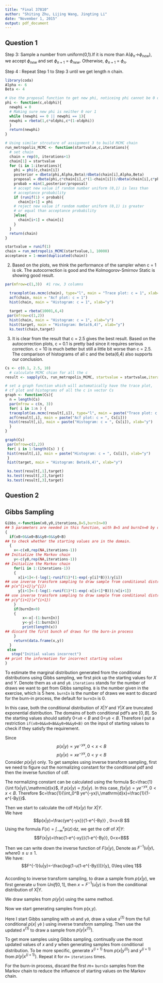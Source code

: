 ```yaml
---
title: "Final 37810"
author: "Shiting Zhu, Lijing Wang, Jingting Li"
date: "November 1, 2015"
output: pdf_document
---
```



## Question 1

Step 3: Sample a number from uniform(0,1).If it is more than A($\phi_{n}$->$\phi_{new}$), we accept $\phi_{new}$ and set $\phi_{n+1}$ = $\phi_{new}$. Otherwise, $\phi_{n+1}$ = $\phi_{n}$.

Step 4 : Repeat Step 1 to Step 3 until we get length n chain.

```r
library(coda)
Alpha <- 6
Beta <- 4

# Use the proposal function to get new phi, noticeing phi cannot be 0 or 1
phi <- function(c,oldphi){
  newphi = 0
  # Making sure new phi is neither 0 nor 1
  while (newphi == 0 || newphi == 1){
  newphi = rbeta(1,c*oldphi,c*(1-oldphi))
  }
  return(newphi)
}

# Using similar strcuture of assignment 3 to build MCMC chain
run_metropolis_MCMC <- function(startvalue,c,iterations){
  # set chain 
  chain = rep(0, iterations+1)
  chain[1] = startvalue
  for (i in 1:iterations){
    phi = phi(c,chain[i])
    posterior = dbeta(phi,Alpha,Beta)/dbeta(chain[i],Alpha,Beta)
    proposal = dbeta(phi,c*chain[i],c*(1-chain[i]))/dbeta(chain[i],c*phi,c*(1-phi))
    probab = min(1,posterior/proposal)
    # accept new value if random number uniform (0,1) is less than
    # acceptance probability
    if (runif(1) < probab){
      chain[i+1] = phi
    # reject new value if random number uniform (0,1) is greater 
    # or equal than acceptance probability
    }else{
      chain[i+1] = chain[i]
    }
  }
  return(chain)
}

startvalue = runif(1)
chain = run_metropolis_MCMC(startvalue,1, 10000)
acceptance = 1-mean(duplicated(chain))
```

2. Based on the plots, we think the performance of the sampler when c = 1 is ok. The autocorrection is good and the Kolmogorov-Smirnov Static is showing good result.

```r
par(mfrow=c(1,3))  #1 row, 3 columns

  traceplot(as.mcmc(chain), type="l", main = "Trace plot: c = 1", xlab="Step", ylab="y")
  acf(chain, main = "Acf plot: c = 1")
  hist(chain, main = "Histogram: c = 1", xlab="y")
  
  target = rbeta(10001,6,4)
 par(mfrow=c(1,2))
  hist(chain, main = "Histogram: c = 1", xlab="y")
  hist(target, main = "Histogram: Beta(6,4)", xlab="y")
  ks.test(chain,target)
```

3. It is clear from the result that c = 2.5 gives the best result. Based on the autocorrection plots, c = 0.1 is pretty bad since it requires serious correction. c = 10 is much better but still a little bit worse than c = 2.5. The comparison of histograms of all c and the beta(6,4) also supports our conclusion.

```r
Cs <- c(0.1, 2.5, 10)
  # calculate MCMC chian for all the c
result <- sapply(Cs, run_metropolis_MCMC, startvalue = startvalue,iterations = 10000)

# set a graph function which will automatically have the trace plot,
# cf plot and histograms of all the c in vector Cs
graph <- function(Cs){
  n = length(Cs)
  par(mfrow = c(n, 3))
  for( i in 1:n ) {
  traceplot(as.mcmc(result[,i]), type="l", main = paste("Trace plot: c = ", Cs[i]), xlab="Step", ylab="y")
  acf(result[,i], main = paste("Acf plot: c = ", Cs[i]))
  hist(result[,i], main = paste("Histogram: c = ", Cs[i]), xlab="y")
  }
}

graph(Cs)
 par(mfrow=c(2,2))
 for( i in 1:length(Cs) ) {
 hist(result[,i], main = paste("Histogram: c = ", Cs[i]), xlab="y")
 }
 hist(target, main = "Histogram: Beta(6,4)", xlab="y")

 ks.test(result[,1],target)
 ks.test(result[,2],target)
 ks.test(result[,3],target)
```


## Question 2 
## Gibbs Sampling

```r
Gibbs_<-function(x0,y0,iterations,B=5,burnIn=0)
## 5 parameters are needed in this function, with B=5 and burnIn=0 by default
{
  if(x0>0&&x0<B&&y0>0&&y0<B)
## to check whether the starting values are in the domain.    
  {
    x<-c(x0,rep(NA,iterations-1))
## Initialize the Markov chain    
    y<-c(y0,rep(NA,iterations-1))
## Initialize the Markov chain    
    for(i in 1:(iterations-1))
    {
      x[i+1]<-(-log(1-runif(1)*(1-exp(-y[i]*B)))/y[i])
## use inverse transform sampling to draw sample from conditional distribution 
## p(x^{i+1}|y^{i})   
      y[i+1]<-(-log(1-runif(1)*(1-exp(-x[i+1]*B)))/x[i+1])
## use inverse transform sampling to draw sample from conditional distribution 
## p(y^{i+1}|x^{i+1})     
    }
    if(burnIn>0)
    {
        x<-x[-(1:burnIn)]
        y<-y[-(1:burnIn)]
        print(length(x))
## discard the first bunch of draws for the burn-in process    
    }
    return(data.frame(x,y))
  }
 else
   stop("Initial values incorrect")
## print the information for incorrect starting values  
}
```

To estimate the marginal distribution generated from the conditional distributions using Gibbs sampling, we first pick up the starting values for $X$ and $Y$. Denote them as `x0` and `y0`. `iterations` stands for the number of draws we want to get from Gibbs sampling. `B` is the number given in the exercise, which is 5 here. `burnIn` is the number of draws we want to discard for the burn-in process, the default for `burnIn` is 0.  
  
In this case, both the conditional distribution of $X|Y$ and $Y|X$ are truncated exponential distribution. The domains of both conditional pdf's are $[0,B]$. So the starting values should satisfy $0<$`x0`$<B$ and $0<$`y0`$<B$. Therefore I put a restriction `if(x0>0&&x0<B&&y0>0&&y0<B)` on the input of starting values to check if they satisfy the requirement.  
  

Since $$ p(x|y)\propto ye^{-yx}, 0<x<B  $$ $$p(y|x)\propto xe^{-yx}, 0<y<B$$
Consider $p(x|y)$ only. To get samples using inverse transform sampling, first we need to figure out the normalizing constant for the conditional pdf and then the inverse function of cdf.  
  
The normalizing constant can be calculated using the formula $c=\frac{1}{\int f(x|y)\,\mathrm{d}x}$, if $p(x|y)$ $\propto$ $f(x|y)$. In this case, $f(x|y)=ye^{-yx}, 0<x<B$. Therefore $c=\frac{1}{\int_0^B ye^{-yx}\,\mathrm{d}x}=\frac{1}{1-e^{-By}}$.  

Then we start to calculate the cdf $H(x|y)$ for $X|Y$.   
We have $$p(x|y)=\frac{ye^{-yx}}{1-e^{-By}} , 0<x<B $$ 
Using the formula $F(x)=\int_{-\infty}^x p(z)\,\mathrm{d}z$, we get the cdf of $X|Y$: $$F(x|y)=\frac{1-e^{-xy}}{1-e^{-By}}, 0<x<B$$
  
Then we can write down the inverse function of $F(x|y)$, Denote as $F^{-1}(u|y), where  0\leq u\leq 1$.   
We have: $$F^{-1}(u|y)=-\frac{log(1-u(1-e^{-By}))}{y}, 0\leq u\leq 1$$  
According to inverse transform sampling, to draw a sample from $p(x|y)$, we first generate $u$ from $Unif[0,1]$, then $x=F^{-1}(u|y)$ is from the conditional distribution of X|Y. 
  
We draw samples from $p(y|x)$ using the same method.  
  
  
Now we start generating samples from p(x,y).  
  
Here I start Gibbs sampling with `x0` and `y0`, draw a value $x^{(1)}$ from the full conditional $p(x|$ `y0` $)$ using inverse transform sampling. Then use the updated $x^{(1)}$ to draw a sample from  $p(y|x^{(1)})$.  
  
To get more samples using Gibbs sampling, continually use the most updated values of $x$ and $y$ when generating samples from conditional distribution. To be more specific, generate $x^{(i+1)}$ from $p(x|y^{(i)})$ and $y^{(i+1)}$ from $p(y|x^{(i+1)})$. Repeat it for $n=$ `iterations` times.  
  
For the burn-in process, discard the first $m=$ `burnIn` samples from the Markov chain to reduce the influence of starting values on the Markov chain.  


